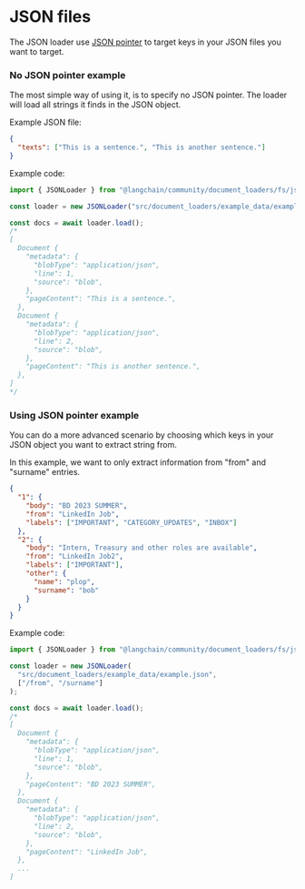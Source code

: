 # JSON files

The JSON loader use [JSON pointer](https://github.com/janl/node-jsonpointer) to target keys in your JSON files you want to target.

### No JSON pointer example

The most simple way of using it, is to specify no JSON pointer.
The loader will load all strings it finds in the JSON object.

Example JSON file:

```json
{
  "texts": ["This is a sentence.", "This is another sentence."]
}
```

Example code:

```typescript
import { JSONLoader } from "@langchain/community/document_loaders/fs/json";

const loader = new JSONLoader("src/document_loaders/example_data/example.json");

const docs = await loader.load();
/*
[
  Document {
    "metadata": {
      "blobType": "application/json",
      "line": 1,
      "source": "blob",
    },
    "pageContent": "This is a sentence.",
  },
  Document {
    "metadata": {
      "blobType": "application/json",
      "line": 2,
      "source": "blob",
    },
    "pageContent": "This is another sentence.",
  },
]
*/
```

### Using JSON pointer example

You can do a more advanced scenario by choosing which keys in your JSON object you want to extract string from.

In this example, we want to only extract information from "from" and "surname" entries.

```json
{
  "1": {
    "body": "BD 2023 SUMMER",
    "from": "LinkedIn Job",
    "labels": ["IMPORTANT", "CATEGORY_UPDATES", "INBOX"]
  },
  "2": {
    "body": "Intern, Treasury and other roles are available",
    "from": "LinkedIn Job2",
    "labels": ["IMPORTANT"],
    "other": {
      "name": "plop",
      "surname": "bob"
    }
  }
}
```

Example code:

```typescript
import { JSONLoader } from "@langchain/community/document_loaders/fs/json";

const loader = new JSONLoader(
  "src/document_loaders/example_data/example.json",
  ["/from", "/surname"]
);

const docs = await loader.load();
/*
[
  Document {
    "metadata": {
      "blobType": "application/json",
      "line": 1,
      "source": "blob",
    },
    "pageContent": "BD 2023 SUMMER",
  },
  Document {
    "metadata": {
      "blobType": "application/json",
      "line": 2,
      "source": "blob",
    },
    "pageContent": "LinkedIn Job",
  },
  ...
]
```

